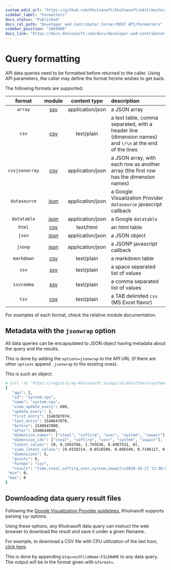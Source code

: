 ```yaml
---
custom_edit_url: "https://github.com/khulnasoft/khulnasoft/edit/master/src/web/api/formatters/README.md"
sidebar_label: "Formatters"
docs_status: "Published"
docs_rel_path: "Developer and Contributor Corner/REST API/Formatters"
sidebar_position: "1603000"
docs_link: "https://docs.khulnasoft.com/docs/developer-and-contributor-corner/rest-api/formatters/formatters"
---
```


# Query formatting

API data queries need to be formatted before returned to the caller.
Using API parameters, the caller may define the format he/she wishes to get back.

The following formats are supported:

| format|module|content type|description|
|:----:|:----:|:----------:|:----------|
| `array`|[ssv](/docs/developer-and-contributor-corner/rest-api/formatters/ssv-formatter)|application/json|a JSON array|
| `csv`|[csv](/docs/developer-and-contributor-corner/rest-api/formatters/csv-formatter)|text/plain|a text table, comma separated, with a header line (dimension names) and `\r\n` at the end of the lines|
| `csvjsonarray`|[csv](/docs/developer-and-contributor-corner/rest-api/formatters/csv-formatter)|application/json|a JSON array, with each row as another array (the first row has the dimension names)|
| `datasource`|[json](/docs/developer-and-contributor-corner/rest-api/formatters/json-formatter)|application/json|a Google Visualization Provider `datasource` javascript callback|
| `datatable`|[json](/docs/developer-and-contributor-corner/rest-api/formatters/json-formatter)|application/json|a Google `datatable`|
| `html`|[csv](/docs/developer-and-contributor-corner/rest-api/formatters/csv-formatter)|text/html|an html table|
| `json`|[json](/docs/developer-and-contributor-corner/rest-api/formatters/json-formatter)|application/json|a JSON object|
| `jsonp`|[json](/docs/developer-and-contributor-corner/rest-api/formatters/json-formatter)|application/json|a JSONP javascript callback|
| `markdown`|[csv](/docs/developer-and-contributor-corner/rest-api/formatters/csv-formatter)|text/plain|a markdown table|
| `ssv`|[ssv](/docs/developer-and-contributor-corner/rest-api/formatters/ssv-formatter)|text/plain|a space separated list of values|
| `ssvcomma`|[ssv](/docs/developer-and-contributor-corner/rest-api/formatters/ssv-formatter)|text/plain|a comma separated list of values|
| `tsv`|[csv](/docs/developer-and-contributor-corner/rest-api/formatters/csv-formatter)|text/plain|a TAB delimited `csv` (MS Excel flavor)|

For examples of each format, check the relative module documentation.

## Metadata with the `jsonwrap` option

All data queries can be encapsulated to JSON object having metadata about the query and the results.

This is done by adding the `options=jsonwrap` to the API URL (if there are other `options` append
`,jsonwrap` to the existing ones).

This is such an object:

```bash
# curl -Ss 'https://registry.my-khulnasoft.io/api/v1/data?chart=system.cpu&after=-3600&points=6&group=average&format=csv&options=nonzero,jsonwrap'
{
   "api": 1,
   "id": "system.cpu",
   "name": "system.cpu",
   "view_update_every": 600,
   "update_every": 1,
   "first_entry": 1540387074,
   "last_entry": 1540647070,
   "before": 1540647000,
   "after": 1540644000,
   "dimension_names": ["steal", "softirq", "user", "system", "iowait"],
   "dimension_ids": ["steal", "softirq", "user", "system", "iowait"],
   "latest_values": [0, 0.2493766, 1.745636, 0.4987531, 0],
   "view_latest_values": [0.0158314, 0.0516506, 0.866549, 0.7196127, 0.0050002],
   "dimensions": 5,
   "points": 6,
   "format": "csv",
   "result": "time,steal,softirq,user,system,iowait\n2018-10-27 13:30:00,0.0158314,0.0516506,0.866549,0.7196127,0.0050002\n2018-10-27 13:20:00,0.0149856,0.0529183,0.8673155,0.7121144,0.0049979\n2018-10-27 13:10:00,0.0137501,0.053315,0.8578097,0.7197613,0.0054209\n2018-10-27 13:00:00,0.0154252,0.0554688,0.899432,0.7200638,0.0067252\n2018-10-27 12:50:00,0.0145866,0.0495922,0.8404341,0.7011141,0.0041688\n2018-10-27 12:40:00,0.0162366,0.0595954,0.8827475,0.7020573,0.0041636\n",
 "min": 0,
 "max": 0
}
```

## Downloading data query result files

Following the [Google Visualization Provider guidelines](https://developers.google.com/chart/interactive/docs/dev/implementing_data_source),
Khulnasoft supports parsing `tqx` options.

Using these options, any Khulnasoft data query can instruct the web browser to download
the result and save it under a given filename.

For example, to download a CSV file with CPU utilization of the last hour,
[click here](https://registry.my-khulnasoft.io/api/v1/data?chart=system.cpu&after=-3600&format=csv&options=nonzero&tqx=outFileName:system+cpu+utilization+of+the+last_hour.csv).

This is done by appending `&tqx=outFileName:FILENAME` to any data query.
The output will be in the format given with `&format=`.



